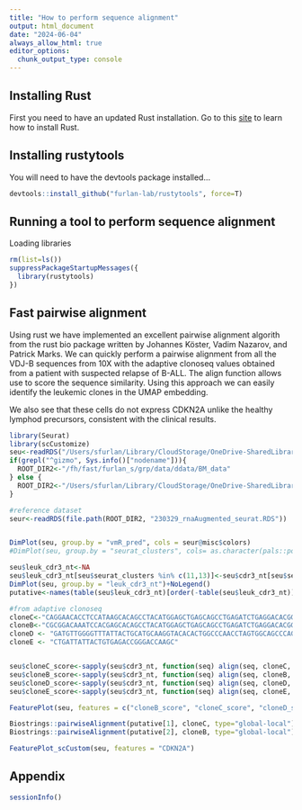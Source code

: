 ```yaml
---
title: "How to perform sequence alignment"
output: html_document
date: "2024-06-04"
always_allow_html: true
editor_options: 
  chunk_output_type: console
---
```


## Installing Rust

First you need to have an updated Rust installation. Go to this [site](https://www.rust-lang.org/tools/install) to learn how to install Rust.


## Installing rustytools

You will need to have the devtools package installed...

```r
devtools::install_github("furlan-lab/rustytools", force=T)
```


## Running a tool to perform sequence alignment

Loading libraries
```r
rm(list=ls())
suppressPackageStartupMessages({
  library(rustytools)
})

```

## Fast pairwise alignment

Using rust we have implemented an excellent pairwise alignment algorith from the rust bio package written by Johannes Köster, Vadim Nazarov, and Patrick Marks.  We can quickly perform a pairwise alignment from all the VDJ-B sequences from 10X with the adaptive clonoseq values obtained from a patient with suspected relapse of B-ALL.  The align function allows use to score the sequence similarity.  Using this approach we can easily identify the leukemic clones in the UMAP embedding.

We also see that these cells do not express CDKN2A unlike the healthy lymphod precursors, consistent with the clinical results.

```r
library(Seurat)
library(scCustomize)
seu<-readRDS("/Users/sfurlan/Library/CloudStorage/OneDrive-SharedLibraries-FredHutchinsonCancerCenter/Furlan_Lab - General/experiments/patient_marrows/ALL_5336/cds/240416_cds.RDS")
if(grepl("^gizmo", Sys.info()["nodename"])){
  ROOT_DIR2<-"/fh/fast/furlan_s/grp/data/ddata/BM_data"
} else {
  ROOT_DIR2<-"/Users/sfurlan/Library/CloudStorage/OneDrive-SharedLibraries-FredHutchinsonCancerCenter/Furlan_Lab - General/datasets/Healthy_BM_greenleaf"
}

#reference dataset
seur<-readRDS(file.path(ROOT_DIR2, "230329_rnaAugmented_seurat.RDS"))


DimPlot(seu, group.by = "vmR_pred", cols = seur@misc$colors)
#DimPlot(seu, group.by = "seurat_clusters", cols= as.character(pals::polychrome()))

seu$leuk_cdr3_nt<-NA
seu$leuk_cdr3_nt[seu$seurat_clusters %in% c(11,13)]<-seu$cdr3_nt[seu$seurat_clusters %in% c(11,13)]
DimPlot(seu, group.by = "leuk_cdr3_nt")+NoLegend()
putative<-names(table(seu$leuk_cdr3_nt)[order(-table(seu$leuk_cdr3_nt))])

#from adaptive clonoseq
cloneC<-"CAGGAACACCTCCATAAGCACAGCCTACATGGAGCTGAGCAGCCTGAGATCTGAGGACACGGCCGTGTATTACTGTGCGAGAGGCCTAACCCACACCCACCCCCTACTTATTGTAGTAGTACCAGCTGCTATGACTACTGGGGCCAGGGAACC"
cloneB<-"CGCGGACAAATCCACGAGCACAGCCTACATGGAGCTGAGCAGCCTGAGATCTGAGGACACGGCCGTGTATTACTGTGCGCGGCGGACTCCGTATTACTATGGTTCGGGGAGTTATACTACTACGGTATGGACGTCTGGGGCCAAGGGACC"
cloneD <- "GATGTTGGGGTTTATTACTGCATGCAAGGTACACACTGGCCCAACCTAGTGGCAGCCCAGGG"
cloneE <- "CTGATTATTACTGTGAGACCGGGACCAAGC"


seu$cloneC_score<-sapply(seu$cdr3_nt, function(seq) align(seq, cloneC, atype = "local", verbose = F))
seu$cloneB_score<-sapply(seu$cdr3_nt, function(seq) align(seq, cloneB, atype = "local", verbose = F))
seu$cloneD_score<-sapply(seu$cdr3_nt, function(seq) align(seq, cloneD, atype = "local", verbose = F))
seu$cloneE_score<-sapply(seu$cdr3_nt, function(seq) align(seq, cloneE, atype = "local", verbose = F))

FeaturePlot(seu, features = c("cloneB_score", "cloneC_score", "cloneD_score", "cloneE_score"), order = T, keep.scale="all", cols = c("grey90", "red"), min.cutoff = "q20")

Biostrings::pairwiseAlignment(putative[1], cloneC, type="global-local")
Biostrings::pairwiseAlignment(putative[2], cloneB, type="global-local")

FeaturePlot_scCustom(seu, features = "CDKN2A")
```

## Appendix
```r
sessionInfo()
```
